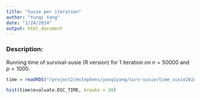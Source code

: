 ```yaml
---
title: "Susie per iteration"
author: "Yunqi Yang"
date: "1/24/2024"
output: html_document
---
```


### Description: 

Running time of survival-susie (R version) for 1 iteration on $n = 50000$ and $p=1000$. 

```r
time = readRDS("/project2/mstephens/yunqiyang/surv-susie/time_susie202401/time_per_iter.rds")
```

```r
hist(time$evaluate.DSC_TIME, breaks = 20)
```

